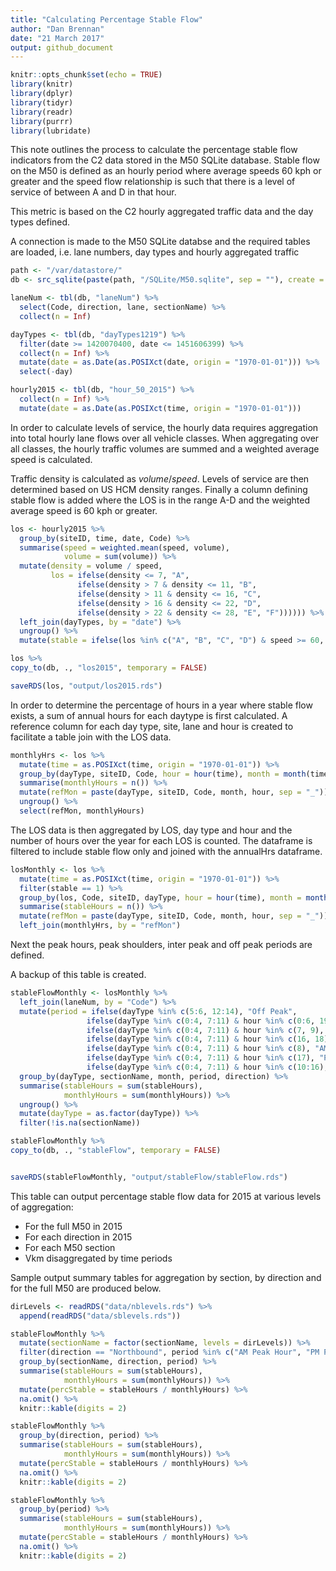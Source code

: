 ```yaml
---
title: "Calculating Percentage Stable Flow"
author: "Dan Brennan"
date: "21 March 2017"
output: github_document
---
```


```r
knitr::opts_chunk$set(echo = TRUE)
library(knitr)
library(dplyr)
library(tidyr)
library(readr)
library(purrr)
library(lubridate)
```

This note outlines the process to calculate the percentage stable flow indicators from the C2 data stored in the M50 SQLite database. Stable flow on the M50 is defined as an hourly period where average speeds 60 kph or greater and the speed flow relationship is such that there is a level of service of between A and D in that hour.

This metric is based on the C2 hourly aggregated traffic data and the day types defined.

A connection is made to the M50 SQLite databse and the required tables are loaded, i.e. lane numbers, day types and hourly aggregated traffic

```r
path <- "/var/datastore/"
db <- src_sqlite(paste(path, "/SQLite/M50.sqlite", sep = ""), create = FALSE)
```

```r
laneNum <- tbl(db, "laneNum") %>% 
  select(Code, direction, lane, sectionName) %>% 
  collect(n = Inf) 

dayTypes <- tbl(db, "dayTypes1219") %>% 
  filter(date >= 1420070400, date <= 1451606399) %>% 
  collect(n = Inf) %>% 
  mutate(date = as.Date(as.POSIXct(date, origin = "1970-01-01"))) %>% 
  select(-day)

hourly2015 <- tbl(db, "hour_50_2015") %>% 
  collect(n = Inf) %>% 
  mutate(date = as.Date(as.POSIXct(time, origin = "1970-01-01")))
```

In order to calculate levels of service, the hourly data requires aggregation into total hourly lane flows over all vehicle classes. When aggregating over all classes, the hourly traffic volumes are summed and a weighted average speed is calculated.

Traffic density is calculated as $volume / speed$. Levels of service are then determined based on US HCM density ranges. Finally a column defining stable flow is added where the LOS is in the range A-D and the weighted average speed is 60 kph or greater.

```r
los <- hourly2015 %>% 
  group_by(siteID, time, date, Code) %>% 
  summarise(speed = weighted.mean(speed, volume),
            volume = sum(volume)) %>%
  mutate(density = volume / speed,
         los = ifelse(density <= 7, "A",
               ifelse(density > 7 & density <= 11, "B",
               ifelse(density > 11 & density <= 16, "C",
               ifelse(density > 16 & density <= 22, "D",
               ifelse(density > 22 & density <= 28, "E", "F")))))) %>% 
  left_join(dayTypes, by = "date") %>% 
  ungroup() %>% 
  mutate(stable = ifelse(los %in% c("A", "B", "C", "D") & speed >= 60, 1, 0))

los %>% 
copy_to(db, ., "los2015", temporary = FALSE)

saveRDS(los, "output/los2015.rds")
```

In order to determine the percentage of hours in a year where stable flow exists, a sum of annual hours for each daytype is first calculated. 
A reference column for each day type, site, lane and hour is created to facilitate a table join with the LOS data. 

```r
monthlyHrs <- los %>% 
  mutate(time = as.POSIXct(time, origin = "1970-01-01")) %>% 
  group_by(dayType, siteID, Code, hour = hour(time), month = month(time)) %>% 
  summarise(monthlyHours = n()) %>% 
  mutate(refMon = paste(dayType, siteID, Code, month, hour, sep = "_")) %>% 
  ungroup() %>% 
  select(refMon, monthlyHours)
```

The LOS data is then aggregated by LOS, day type and hour and the number of hours over the year for each LOS is counted. The dataframe is filtered to include stable flow only and joined with the annualHrs dataframe.

```r
losMonthly <- los %>% 
  mutate(time = as.POSIXct(time, origin = "1970-01-01")) %>%
  filter(stable == 1) %>% 
  group_by(los, Code, siteID, dayType, hour = hour(time), month = month(time), stable) %>% 
  summarise(stableHours = n()) %>% 
  mutate(refMon = paste(dayType, siteID, Code, month, hour, sep = "_")) %>% 
  left_join(monthlyHrs, by = "refMon")
```

Next the peak hours, peak shoulders, inter peak and off peak periods are defined.

A backup of this table is created.

```r
stableFlowMonthly <- losMonthly %>% 
  left_join(laneNum, by = "Code") %>%
  mutate(period = ifelse(dayType %in% c(5:6, 12:14), "Off Peak",
                 ifelse(dayType %in% c(0:4, 7:11) & hour %in% c(0:6, 19:23), "Off Peak",
                 ifelse(dayType %in% c(0:4, 7:11) & hour %in% c(7, 9), "AM Peak Shoulders",
                 ifelse(dayType %in% c(0:4, 7:11) & hour %in% c(16, 18), "PM Peak Shoulders",
                 ifelse(dayType %in% c(0:4, 7:11) & hour %in% c(8), "AM Peak Hour",
                 ifelse(dayType %in% c(0:4, 7:11) & hour %in% c(17), "PM Peak Hour",
                 ifelse(dayType %in% c(0:4, 7:11) & hour %in% c(10:16), "Inter Peak", NA))))))))  %>%
  group_by(dayType, sectionName, month, period, direction) %>% 
  summarise(stableHours = sum(stableHours),
            monthlyHours = sum(monthlyHours)) %>% 
  ungroup() %>% 
  mutate(dayType = as.factor(dayType)) %>% 
  filter(!is.na(sectionName))

stableFlowMonthly %>% 
copy_to(db, ., "stableFlow", temporary = FALSE)


saveRDS(stableFlowMonthly, "output/stableFlow/stableFlow.rds")
```

This table can output percentage stable flow data for 2015 at various levels of aggregation:

* For the full M50 in 2015
* For each direction in 2015
* For each M50 section
* Vkm disaggregated by time periods

Sample output summary tables for aggregation by section, by direction and for the full M50 are produced below.

```r
dirLevels <- readRDS("data/nblevels.rds") %>% 
  append(readRDS("data/sblevels.rds"))

stableFlowMonthly %>%
  mutate(sectionName = factor(sectionName, levels = dirLevels)) %>% 
  filter(direction == "Northbound", period %in% c("AM Peak Hour", "PM Peak Hour")) %>% 
  group_by(sectionName, direction, period) %>% 
  summarise(stableHours = sum(stableHours),
            monthlyHours = sum(monthlyHours)) %>% 
  mutate(percStable = stableHours / monthlyHours) %>% 
  na.omit() %>% 
  knitr::kable(digits = 2)

stableFlowMonthly %>% 
  group_by(direction, period) %>% 
  summarise(stableHours = sum(stableHours),
            monthlyHours = sum(monthlyHours)) %>% 
  mutate(percStable = stableHours / monthlyHours) %>% 
  na.omit() %>% 
  knitr::kable(digits = 2)

stableFlowMonthly %>% 
  group_by(period) %>% 
  summarise(stableHours = sum(stableHours),
            monthlyHours = sum(monthlyHours)) %>% 
  mutate(percStable = stableHours / monthlyHours) %>% 
  na.omit() %>% 
  knitr::kable(digits = 2)
```

